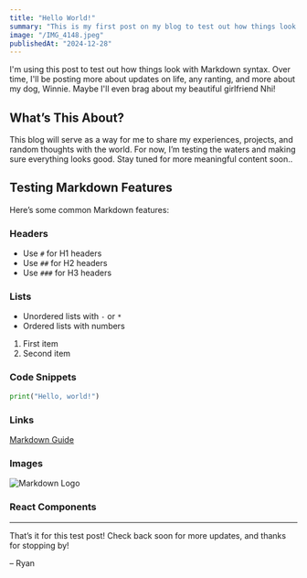 ```yaml
---
title: "Hello World!"
summary: "This is my first post on my blog to test out how things look in markdown."
image: "/IMG_4148.jpeg"
publishedAt: "2024-12-28"
---
```


I'm using this post to test out how things look with Markdown syntax. Over time, I'll be posting more about updates on life, any ranting, and more about my dog, Winnie. Maybe I'll even brag about my beautiful girlfriend Nhi!

## What’s This About?

This blog will serve as a way for me to share my experiences, projects, and random thoughts with the world. For now, I’m testing the waters and making sure everything looks good. Stay tuned for more meaningful content soon..

## Testing Markdown Features

Here’s some common Markdown features:

### Headers

- Use `#` for H1 headers
- Use `##` for H2 headers
- Use `###` for H3 headers

### Lists

- Unordered lists with `-` or `*`
- Ordered lists with numbers

1. First item
2. Second item

### Code Snippets

```python
print("Hello, world!")
```

### Links

[Markdown Guide](https://www.markdownguide.org)

### Images

![Markdown Logo](/markdown.png)

### React Components

<Counter />

---

That’s it for this test post! Check back soon for more updates, and thanks for stopping by!

– Ryan
